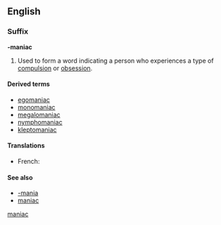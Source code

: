 ==English==

===Suffix===
'''-maniac'''

#Used to form a word indicating a person who experiences a type of [[compulsion]] or [[obsession]].

====Derived terms====
*[[egomaniac]]
*[[monomaniac]]
*[[megalomaniac]]
*[[nymphomaniac]]
*[[kleptomaniac]]

==== Translations ====
{{trans-top}}
*French: {{t+|fr|-mane}}
{{trans-mid}}
{{trans-bottom}}

====See also====
*[[-mania]]
*[[maniac]]
[[Category:English suffixes|maniac]]